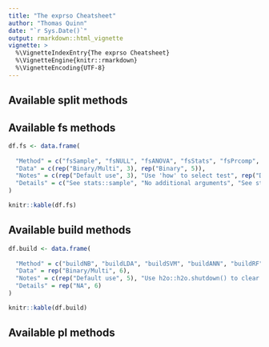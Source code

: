 ```yaml
---
title: "The exprso Cheatsheet"
author: "Thomas Quinn"
date: "`r Sys.Date()`"
output: rmarkdown::html_vignette
vignette: >
  %\VignetteIndexEntry{The exprso Cheatsheet}
  %\VignetteEngine{knitr::rmarkdown}
  %\VignetteEncoding{UTF-8}
---
```


## Available split methods

## Available fs methods

```r
df.fs <- data.frame(
  
  "Method" = c("fsSample", "fsNULL", "fsANOVA", "fsStats", "fsPrcomp", "fsPathClassRFE", "fsEbayes", "fsMrmre"),
  "Data" = c(rep("Binary/Multi", 3), rep("Binary", 5)),
  "Notes" = c(rep("Default use", 3), "Use 'how' to select test", rep("Default use", 4)),
  "Details" = c("See stats::sample", "No additional arguments", "See stats::aov", "See stats::t.test or stats::ks.test", "See stats::prcomp", "See pathClass::fit.rfe", "See limma::ebayes", "See mRMRe::mRMR.classic")
)

knitr::kable(df.fs)
```

## Available build methods

```r
df.build <- data.frame(
  
  "Method" = c("buildNB", "buildLDA", "buildSVM", "buildANN", "buildRF", "buildDNN"),
  "Data" = rep("Binary/Multi", 6),
  "Notes" = c(rep("Default use", 5), "Use h2o::h2o.shutdown() to clear RAM"),
  "Details" = rep("NA", 6)
)

knitr::kable(df.build)
```

## Available pl methods
